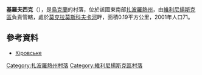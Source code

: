{{coord|47|52|56|N|35|28|48|E|scale:30000|display=title}}

'''基羅夫西克'''（{{lang-uk|Мала Купріянівка}}），是[[烏克蘭|烏克蘭]]的村落，位於該國東南部[[扎波羅熱州|扎波羅熱州]]，由[[維利尼揚斯克區|維利尼揚斯克區]]負責管轄，處於[[莫克拉莫斯科夫卡河|莫克拉莫斯科夫卡河]]畔，面積0.19平方公里，2001年人口71。

==參考資料==
* [http://gska2.rada.gov.ua/pls/z7502/A005?rdat1=02.01.2008&rf7571=12089 Кіровське]{{dead link|date=2017年12月 |bot=InternetArchiveBot |fix-attempted=yes }}

[[Category:扎波羅熱州村落|Category:扎波羅熱州村落]]
[[Category:維利尼揚斯克區村落|Category:維利尼揚斯克區村落]]


{{Zaporizhia-geo-stub}}